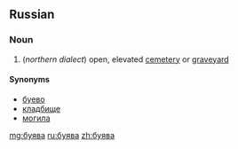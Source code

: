 ==Russian==

===Noun===
{{ru-noun|бу́ява|f-in}}

# {{cx|regional||lang=ru}} (''northern dialect'') open, elevated [[cemetery]] or [[graveyard]]

====Synonyms====
* [[буево]]
* [[кладбище]]
* [[могила]]

[[mg:буява]]
[[ru:буява]]
[[zh:буява]]